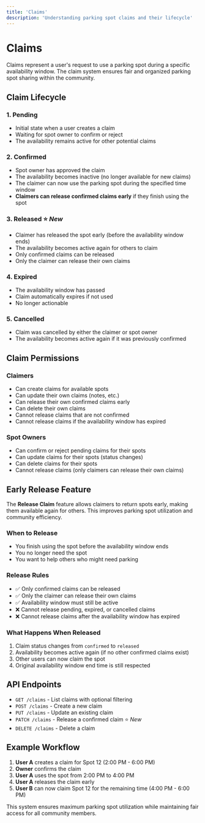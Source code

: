 ```yaml
---
title: 'Claims'
description: 'Understanding parking spot claims and their lifecycle'
---
```


# Claims

Claims represent a user's request to use a parking spot during a specific availability window. The claim system ensures fair and organized parking spot sharing within the community.

## Claim Lifecycle

### 1. **Pending** 
- Initial state when a user creates a claim
- Waiting for spot owner to confirm or reject
- The availability remains active for other potential claims

### 2. **Confirmed**
- Spot owner has approved the claim
- The availability becomes inactive (no longer available for new claims)
- The claimer can now use the parking spot during the specified time window
- **Claimers can release confirmed claims early** if they finish using the spot

### 3. **Released** ⭐ *New*
- Claimer has released the spot early (before the availability window ends)
- The availability becomes active again for others to claim
- Only confirmed claims can be released
- Only the claimer can release their own claims

### 4. **Expired**
- The availability window has passed
- Claim automatically expires if not used
- No longer actionable

### 5. **Cancelled**
- Claim was cancelled by either the claimer or spot owner
- The availability becomes active again if it was previously confirmed

## Claim Permissions

### Claimers
- Can create claims for available spots
- Can update their own claims (notes, etc.)
- Can release their own confirmed claims early
- Can delete their own claims
- Cannot release claims that are not confirmed
- Cannot release claims if the availability window has expired

### Spot Owners
- Can confirm or reject pending claims for their spots
- Can update claims for their spots (status changes)
- Can delete claims for their spots
- Cannot release claims (only claimers can release their own claims)

## Early Release Feature

The **Release Claim** feature allows claimers to return spots early, making them available again for others. This improves parking spot utilization and community efficiency.

### When to Release
- You finish using the spot before the availability window ends
- You no longer need the spot
- You want to help others who might need parking

### Release Rules
- ✅ Only confirmed claims can be released
- ✅ Only the claimer can release their own claims
- ✅ Availability window must still be active
- ❌ Cannot release pending, expired, or cancelled claims
- ❌ Cannot release claims after the availability window has expired

### What Happens When Released
1. Claim status changes from `confirmed` to `released`
2. Availability becomes active again (if no other confirmed claims exist)
3. Other users can now claim the spot
4. Original availability window end time is still respected

## API Endpoints

- `GET /claims` - List claims with optional filtering
- `POST /claims` - Create a new claim
- `PUT /claims` - Update an existing claim
- `PATCH /claims` - Release a confirmed claim ⭐ *New*
- `DELETE /claims` - Delete a claim

## Example Workflow

1. **User A** creates a claim for Spot 12 (2:00 PM - 6:00 PM)
2. **Owner** confirms the claim
3. **User A** uses the spot from 2:00 PM to 4:00 PM
4. **User A** releases the claim early
5. **User B** can now claim Spot 12 for the remaining time (4:00 PM - 6:00 PM)

This system ensures maximum parking spot utilization while maintaining fair access for all community members.
